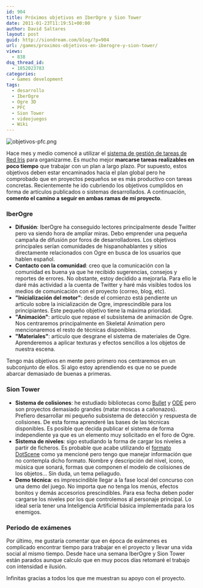 ```yaml
---
id: 904
title: Próximos objetivos en IberOgre y Sion Tower
date: 2011-01-23T11:19:51+00:00
author: David Saltares
layout: post
guid: http://siondream.com/blog/?p=904
url: /games/proximos-objetivos-en-iberogre-y-sion-tower/
views:
  - 838
dsq_thread_id:
  - 1852023783
categories:
  - Games development
tags:
  - desarrollo
  - IberOgre
  - Ogre 3D
  - PFC
  - Sion Tower
  - videojuegos
  - Wiki
---
```


![objetivos-pfc.png](/img/wp/objetivos-pfc.png)

Hace mes y medio comencé a utilizar el [sistema de gestión de tareas de Red Iris](/proyectos/pfc/sistema-de-gestion-de-tareas-en-red-iris/) para organizarme. Es mucho mejor **marcarse tareas realizables en poco tiempo** que trabajar con un plan a largo plazo. Por supuesto, estos objetivos deben estar encaminados hacia el plan global pero he comprobado que en proyectos pequeños se es más productivo con tareas concretas. Recientemente he ido cubriendo los objetivos cumplidos en forma de artículos publicados o sistemas desarrollados. A continuación, **comento el camino a seguir en ambas ramas de mi proyecto**.

### IberOgre

*   **Difusión**: IberOgre ha conseguido lectores principalmente desde Twitter pero va siendo hora de ampliar miras. Debo emprender una pequeña campaña de difusión por foros de desarrolladores. Los objetivos principales serían comunidades de hispanohablantes y sitios directamente relacionados con Ogre en busca de los usuarios que hablen español.
*   **Contacto con la comunidad**: creo que la comunicación con la comunidad es buena ya que he recibido sugerencias, consejos y reportes de errores. No obstante, estoy decidido a mejorarla. Para ello le daré más actividad a la cuenta de Twitter y haré más visibles todos los medios de comunicación con el proyecto (correo, blog, etc).
*   **"Inicialización del motor"**: desde el comienzo está pendiente un artículo sobre la inicialización de Ogre, imprescindible para los principiantes. Este pequeño objetivo tiene la máxima prioridad.
*   **"Animación"**: artículo que repase el subsistema de animación de Ogre. Nos centraremos principalmente en Skeletal Animation pero mencionaremos el resto de técnicas disponibles.
*   **"Materiales"**: artículo que desgrane el sistema de materiales de Ogre. Aprenderemos a aplicar texturas y efectos sencillos a los objetos de nuestra escena.

Tengo más objetivos en mente pero primero nos centraremos en un subconjunto de ellos. Si algo estoy aprendiendo es que no se puede abarcar demasiado de buenas a primeras.

### Sion Tower

*   **Sistema de colisiones**: he estudiado bibliotecas como [Bullet](http://www.ogre3d.org/tikiwiki/OgreBullet&structure=Libraries) y [ODE](http://www.ogre3d.org/tikiwiki/OgreODE) pero son proyectos demasiado grandes (matar moscas a cañonazos). Prefiero desarrollar mi pequeño subsistema de detección y respuesta de colisiones. De esta forma aprenderé las bases de las técnicas disponibles. Es posible que decida publicar el sistema de forma independiente ya que es un elemento muy solicitado en el foro de Ogre.
*   **Sistema de niveles**: sigo estudiando la forma de cargar los niveles a partir de ficheros. Es probable que acabe utilizando el [formato DotScene](/proyectos/pfc/sion-tower/ogitor-instalacion-en-linux-y-el-formato-dotscene) como ya mencioné pero tengo que manejar información que no contempla dicho formato. Nombre y descripción del nivel, icono, música que sonará, formas que componen el modelo de colisiones de los objetos… Sin duda, un tema peliagudo.
*   **Demo técnica**: es imprescindible llegar a la fase local del concurso con una demo del juego. No importa que no tenga los menús, efectos bonitos y demás accesorios prescindibles. Para esa fecha deben poder cargarse los niveles por los que controlemos al personaje principal. Lo ideal sería tener una Inteligencia Artificial básica implementada para los enemigos.

### Periodo de exámenes

Por último, me gustaría comentar que en época de exámenes es complicado encontrar tiempo para trabajar en el proyecto y llevar una vida social al mismo tiempo. Desde hace una semana IberOgre y Sion Tower están parados aunque calculo que en muy pocos días retomaré el trabajo con intensidad e ilusión.

Infinitas gracias a todos los que me muestran su apoyo con el proyecto.